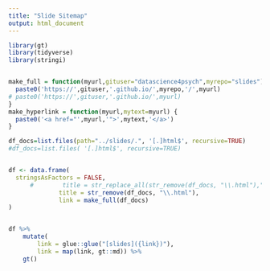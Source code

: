 ```yaml
---
title: "Slide Sitemap"
output: html_document
---
```



```r
library(gt)
library(tidyverse)
library(stringi)


make_full = function(myurl,gituser="datascience4psych",myrepo="slides") {
  paste0('https://',gituser,'.github.io/',myrepo,'/',myurl)
# paste0('https://',gituser,'.github.io/',myurl)
}
make_hyperlink = function(myurl,mytext=myurl) {
  paste0('<a href="',myurl,'">',mytext,'</a>')
}

df_docs=list.files(path="../slides/.", '[.]html$', recursive=TRUE)
#df_docs=list.files( '[.]html$', recursive=TRUE)


df <- data.frame(
  stringsAsFactors = FALSE,
      #        title = str_replace_all(str_remove(df_docs, "\\.html"),"[_-]"," "),
              title = str_remove(df_docs, "\\.html"),  
              link = make_full(df_docs)
)


df %>%
    mutate(
        link = glue::glue("[slides]({link})"),
        link = map(link, gt::md)) %>%
    gt()

```
